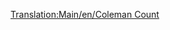 [[Translation:Main/en/Coleman Count]]
{{Template:Avion/Fr
|Nom=Coleman Count
|Image=[[File:en/VickersViscount.png|Coleman Count]]
|Coût=30 761 (61 522)
|Vitesse=473 km/h (296 MPH)
|Entretien=2 812 (5 624)
|Conception=1947
|Vie=24
|Capacité=65 passagers & 8 sacs de courrier
|Description=Le Coleman Count est le premier avion quadrimoteurs du jeu, et il a une capacité plus importante.
|Réalité=[http://www.wikipedia.org/wiki/fr:Vickers Viscount Vickers Viscount]
}}